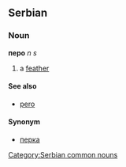 ==Serbian==
===Noun===
'''перо''' ''n s''
#a [[feather]]
====See also====
*[[pero]]
====Synonym====
*[[перка]]
[[Category:Serbian common nouns]]